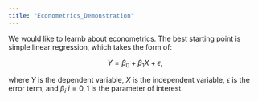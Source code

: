 ```yaml
---
title: "Econometrics_Demonstration"
---
```


We would like to learnb about econometrics. The best starting point is simple linear regression, which takes the form of:

$$Y=\beta_0+\beta_1X+\epsilon,$$

where $Y$ is the dependent variable, $X$ is the independent variable, $\epsilon$ is the error term, and $\beta_i$ $i=0,1$ is the parameter of interest. 